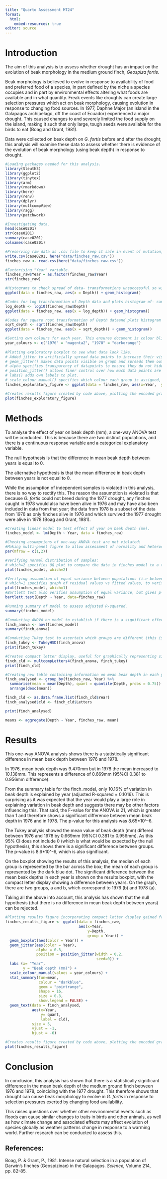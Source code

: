 ```yaml
---
title: "Quarto Assessment MT24"
format: 
  html: 
    embed-resources: true
editor: source
---
```


# Introduction

The aim of this analysis is to assess whether drought has an impact on the evolution of beak morphology in the medium ground finch, *Geospiza fortis*.

Beak morphology is believed to evolve in response to availability of food and preferred food of a species, in part defined by the niche a species occupies and in part by environmental effects altering what foods are available and in what quantity.
Freak events like droughts can create large selection pressures which act on beak morphology, causing evolution in response to changing food sources.
In 1977, Daphne Major (an island in the Galapagos archipelago, off the coast of Ecuador) experienced a major drought.
This caused changes to and severely limited the food supply on the island, making it such that only large, tough seeds were available for the birds to eat (Boag and Grant, 1981).

Data were collected on beak depth on *G. fortis* before and after the drought; this analysis will examine these data to assess whether there is evidence of the evolution of beak morphology (using beak depth) in response to drought.

```r
#Loading packages needed for this analysis.
library(Sleuth3) 
library(ggplot2) 
library(tinytex) 
library(arm) 
library(rmarkdown)
library(here)
library(renv)
library(dplyr)
library(multcompView)
library(ragg)
library(patchwork)
```

```r
#Investigating data.
head(case0201)
str(case0201)
summary(case0201)
colnames(case0201)

#Preserving raw data as .csv file to keep it safe in event of mutation, and making new data frame which can be modified as necessary.
write.csv(case0201, here("data/finches_raw.csv"))
finches_raw <- read.csv(here("data/finches_raw.csv"))

#Factorising "Year" variable.
finches_raw$Year = as.factor(finches_raw$Year)
str(finches_raw)

#Histograms to check spread of data- transformations unsuccessful so will use untransformed data.
ggplot(data = finches_raw, aes(x = Depth)) + geom_histogram()

#Codes for log transformation of Depth data and plots histogram of- can see this transformation made data more left-skewed.
log_depth <- log10(finches_raw$Depth)
ggplot(data = finches_raw, aes(x = log_depth)) + geom_histogram()

#Codes for square root transformation of Depth dataand plots histogram of- can see this transformation also made data more left-skewed.
sqrt_depth <- sqrt(finches_raw$Depth)
ggplot(data = finches_raw, aes(x = sqrt_depth)) + geom_histogram()
```

```r
#Setting own colours for each year. This ensures document is colour blind friendly, increasing document accessibility, and more reproducible (as this makes sure each year is always represented by the same colour when colour is specified).
year_colours <- c("1976" = "magenta2", "1978" = "darkorange")
         
#Plotting exploratory boxplot to see what data look like. 
# Added jitter to artificially spread data points to increase their visibility, with random      seed to ensure jitter is the same every time.
# geom_jitter() makes data points visible on graph and spreads them out. 
# alpha specifies transparency of datapoints to ensure they do not hide graph.
# position_jitter() allows finer control over how much data points are spread by. Seed makes     figure more reproducible by specifying how data points spread in the same way every time.
# labs() adds own labels to plot. 
# scale_colour_manual() specifies which colour each group is assigned, based on year_colours      coded above.
finches_exploratory_figure <- ggplot(data = finches_raw, aes(x=Year,  y=Depth, group = Year)) + geom_boxplot(aes(color = Year)) + geom_jitter(aes(color = Year), alpha = 0.25, position = position_jitter(width = 0.2, seed=0)) + labs (x= "Year", y = "Beak depth (mm)") + scale_colour_manual(values = year_colours) 

#Creates results figure created by code above, plotting the encoded graph.
plot(finches_exploratory_figure)
```

# Methods

To analyse the effect of year on beak depth (mm), a one-way ANOVA test will be conducted.
This is because there are two distinct populations, and there is a continuous response variable and a categorical explanatory variable.

The null hypothesis is that the difference in mean beak depth between years is equal to 0.

The alternative hypothesis is that the mean difference in beak depth between years is not equal to 0.

While the assumption of independent samples is violated in this analysis, there is no way to rectify this.
The reason the assumption is violated is that because *G. fortis* could not breed during the 1977 drought, any finches caught in 1978 would also have been alive in 1976 and may have also been included in data from that year; the data from 1978 is a subset of the data from 1976 as only finches alive in 1976 and which survived the 1977 drought were alive in 1978 (Boag and Grant, 1981).

```r

#Creating linear model to test effect of year on beak depth (mm).
finches_model <- lm(Depth ~ Year, data = finches_raw)

#Checking assumptions of one-way ANOVA test are not violated:
#Making multi-panel figure to allow assessment of normality and heteroscedascity of model using par function.
par(mfrow = c(1,2))

#Verifying normal distribution of samples:
# which=2 specifies QQ plot to compare the data in finches_model to a theoretical normal         dataset, to verify data is normally distributed. As points mostly lie on straight line, can assume this sample is normally distributed.
plot(finches_model, which=2)

#Verifying assumption of equal variance between populations (i.e between 1976 and 1978), ensuring homoscedasicity.
# which=1 specifies graph of residual values vs fitted values, to verify population variances are equal between samples.
plot(finches_model, which=1)
#Bartlett test also verifies assumption of equal variance, but gives p-value. In this case, p=0.2144 and 0.2144 > 0.05 therefore equal variance between populations and assumption is not violated.
bartlett.test(Depth ~ Year, data=finches_raw)

#Running summary of model to assess adjusted R-squared.
summary(finches_model)

#Conducting ANOVA on model to establish if there is a significant effect of year on beak depth. Produces anova table.
finch_anova <- aov(finches_model)
summary(finch_anova)

#Conducting Tukey test to ascertain which groups are different (this is already known but necessary for subsequent code). Produces Tukey post-hoc multiple comparisons table.
finch_tukey <- TukeyHSD(finch_anova)
print(finch_tukey)

#Creates compact letter display, useful for graphically representing significant differences between groups.
finch_cld <- multcompLetters4(finch_anova, finch_tukey)
print(finch_cld)

#Creating new table containing information on mean beak depth in each year, the 3rd quantile of each group and what compact letter each group belongs to.
finch_analysed <- group_by(finches_raw, Year) %>% 
  summarise(mean = mean(Depth), quant = quantile(Depth, probs = 0.75)) %>% 
  arrange(desc(mean))

finch_cld <- as.data.frame.list(finch_cld$Year)
finch_analysed$cld <- finch_cld$Letters

print(finch_analysed)

means <- aggregate(Depth ~ Year, finches_raw, mean)
```

# Results

This one-way ANOVA analysis shows there is a statistically significant difference in mean beak depth between 1976 and 1978.

In 1976, mean beak depth was 9.470mm but in 1978 the mean increased to 10.138mm.
This represents a difference of 0.669mm (95%CI 0.381 to 0.956mm difference).

From the summary table for the finch_model, only 10.16% of variation in beak depth is explained by year (adjusted R-squared = 0.1016).
This is surprising as it was expected that the year would play a large role in explaining variation in beak depth and suggests there may be other factors influencing this.
That said, the F-value for the ANOVA is 21, which is greater than 1 and therefore shows a significant difference between mean beak depth in 1976 and in 1978.
The p-value for this analysis was 8.65\*10\^-6.

The Tukey analysis showed the mean value of beak depth (mm) differed between 1976 and 1978 by 0.669mm (95%CI 0.381 to 0.956mm).
As this 95% CI does not include 0 (which is what would be expected by the null hypothesis), this shows there is a significant difference between groups.
The p-value is 8.6\*10\^-6, which is also significant.

On the boxplot showing the results of this analysis, the median of each group is represented by the bar across the box; the mean of each group is represented by the dark blue dot.
The significant difference between the mean beak depths in each year is shown on the results boxplot, with the compact letter display showing a difference between years.
On the graph, there are two groups, a and b, which correspond to 1976 (b) and 1978 (a).

Taking all the above into account, this analysis has shown that the null hypothesis (that there is no difference in mean beak depth between years) can be rejected.

```r

#Plotting results figure incorporating compact letter display gained from analysis. Code is similar to that for exploratory figure but have added code to show mean of each group and compact letter display for each group on graph.
finches_results_figure <- ggplot(data = finches_raw, 
                                 aes(x=Year, 
                                     y=Depth, 
                                     group = Year)) +
  geom_boxplot(aes(color = Year)) + 
  geom_jitter(aes(color = Year), 
              alpha = 0.3,
              position = position_jitter(width = 0.2, 
                                         seed=0)) + 
  labs (x= "Year", 
        y = "Beak depth (mm)") + 
  scale_colour_manual(values = year_colours) + 
  stat_summary(fun=mean, 
               colour = "darkblue", 
               geom = "pointrange", 
               shape = 16, 
               size = 0.3, 
               show.legend = FALSE) + 
  geom_text(data = finch_analysed, 
            aes(x=Year, 
                y= quant, 
                label = cld), 
            size = 5, 
            vjust = -1, 
            hjust = -6)

#Creates results figure created by code above, plotting the encoded graph.
plot(finches_results_figure)
```

# Conclusion

In conclusion, this analysis has shown that there is a statistically significant difference in the mean beak depth of the medium ground finch between 1976 and 1978, coinciding with the 1977 drought.
This therefore shows that drought can cause beak morphology to evolve in *G. fortis* in response to selection pressures exerted by changing food availability.

This raises questions over whether other environmental events such as floods can cause similar changes to traits in birds and other animals, as well as how climate change and associated effects may affect evolution of species globally as weather patterns change in response to a warming world.
Further research can be conducted to assess this.

## References:

Boag, P. & Grant, P., 1981.
Intense natural selection in a population of Darwin's finches (Geospizinae) in the Galapagos.
*Science,* Volume 214, pp. 82-85.
